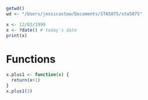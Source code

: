 

```r
getwd()
wd <- "/Users/jessicastow/Documents/STA5075/sta5075"

x <- 12/03/1999
x <- ?date() # today's date
print(x)
```

# Functions
```r
x.plus1 <- function(x) {
  return(x+1)
}
x.plus1(3)
```

